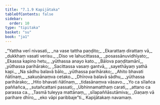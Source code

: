 ```yaml
---
title: "7.1.9 Kapijātaka"
tableOfContents: false
sidebar:
  order: 10
type: "tipitaka"
basket: "su"
book: "ja1"
---
```



<DynamicBreadcrumb />

<Division number="61" book="ja1" bookNo="22" page="282">

<Paragraph number="1553" type="verses" book="ja1">
_“Yattha verī nivasati,_  
_na vase tattha paṇḍito;_  
_Ekarattaṃ dirattaṃ vā,_  
_dukkhaṃ vasati verisu._  

</Paragraph>

</Division>
<Division number="62" book="ja1" bookNo="22" page="283">

<Paragraph number="1554" type="verses" book="ja1">
_Diso ve lahucittassa,_  
_posassānuvidhīyato;_  
_Ekassa kapino hetu,_  
_yūthassa anayo kato._  

</Paragraph>

</Division>
<Division number="63" book="ja1" bookNo="22" page="283">

<Paragraph number="1555" type="verses" book="ja1">
_Bālova paṇḍitamānī,_  
_yūthassa parihārako;_  
_Sacittassa vasaṃ gantvā,_  
_sayethāyaṃ yathā kapi._  

</Paragraph>

</Division>
<Division number="64" book="ja1" bookNo="22" page="283">

<Paragraph number="1556" type="verses" book="ja1">
_Na sādhu balavā bālo,_  
_yūthassa parihārako;_  
_Ahito bhavati ñātīnaṃ,_  
_sakuṇānaṃva cetako._  

</Paragraph>

</Division>
<Division number="65" book="ja1" bookNo="22" page="283">

<Paragraph number="1557" type="verses" book="ja1">
_Dhīrova balavā sādhu,_  
_yūthassa parihārako;_  
_Hito bhavati ñātīnaṃ,_  
_tidasānaṃva vāsavo._  

</Paragraph>

</Division>
<Division number="66" book="ja1" bookNo="22" page="283">

<Paragraph number="1558" type="verses" book="ja1">
_Yo ca sīlañca paññañca,_  
_sutañcattani passati;_  
_Ubhinnamatthaṃ carati,_  
_attano ca parassa ca._  

</Paragraph>

</Division>
<Division number="67" book="ja1" bookNo="22" page="283">

<Paragraph number="1559" type="verses" book="ja1">
_Tasmā tuleyya mattānaṃ,_  
_sīlapaññāsutāmiva;_  
_Gaṇaṃ vā parihare dhīro,_  
_eko vāpi paribbaje”ti._  


</Paragraph>
</Division>

<Paragraph number="1560" type="center" book="ja1">
Kapijātakaṃ navamaṃ.
</Paragraph>